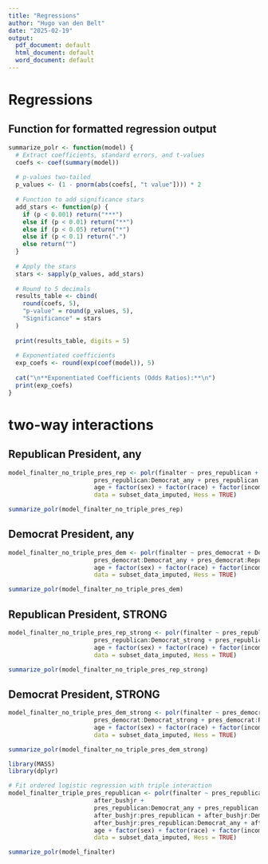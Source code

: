 ```yaml
---
title: "Regressions"
author: "Hugo van den Belt"
date: "2025-02-19"
output:
  pdf_document: default
  html_document: default
  word_document: default
---
```


# Regressions

## Function for formatted regression output
```r
summarize_polr <- function(model) {
  # Extract coefficients, standard errors, and t-values
  coefs <- coef(summary(model))
  
  # p-values two-tailed
  p_values <- (1 - pnorm(abs(coefs[, "t value"]))) * 2  
  
  # Function to add significance stars
  add_stars <- function(p) {
    if (p < 0.001) return("***")
    else if (p < 0.01) return("**")
    else if (p < 0.05) return("*")
    else if (p < 0.1) return(".")
    else return("")
  }
  
  # Apply the stars
  stars <- sapply(p_values, add_stars)
  
  # Round to 5 decimals 
  results_table <- cbind(
    round(coefs, 5),
    "p-value" = round(p_values, 5), 
    "Significance" = stars 
  )
  
  print(results_table, digits = 5)
  
  # Exponentiated coefficients 
  exp_coefs <- round(exp(coef(model)), 5)
  
  cat("\n**Exponentiated Coefficients (Odds Ratios):**\n")
  print(exp_coefs)
}

```

# two-way interactions
## Republican President, any

```r
model_finalter_no_triple_pres_rep <- polr(finalter ~ pres_republican + Democrat_any + Republican_any +
                        pres_republican:Democrat_any + pres_republican:Republican_any +
                        age + factor(sex) + factor(race) + factor(income) + factor(class) + factor(year),
                        data = subset_data_imputed, Hess = TRUE)

summarize_polr(model_finalter_no_triple_pres_rep)
```

## Democrat President, any

```r
model_finalter_no_triple_pres_dem <- polr(finalter ~ pres_democrat + Democrat_any + Republican_any +
                        pres_democrat:Democrat_any + pres_democrat:Republican_any +
                        age + factor(sex) + factor(race) + factor(income) + factor(class) + factor(year),
                        data = subset_data_imputed, Hess = TRUE)

summarize_polr(model_finalter_no_triple_pres_dem)

```

## Republican President, STRONG

```r
model_finalter_no_triple_pres_rep_strong <- polr(finalter ~ pres_republican + Democrat_strong + Republican_strong +
                        pres_republican:Democrat_strong + pres_republican:Republican_strong +
                        age + factor(sex) + factor(race) + factor(income) + factor(class) + factor(year),
                        data = subset_data_imputed, Hess = TRUE)

summarize_polr(model_finalter_no_triple_pres_rep_strong)

```

## Democrat President, STRONG

```r
model_finalter_no_triple_pres_dem_strong <- polr(finalter ~ pres_democrat + Democrat_strong + Republican_strong +
                        pres_democrat:Democrat_strong + pres_democrat:Republican_strong +
                        age + factor(sex) + factor(race) + factor(income) + factor(class) + factor(year),
                        data = subset_data_imputed, Hess = TRUE)

summarize_polr(model_finalter_no_triple_pres_dem_strong)

```


```r
library(MASS)
library(dplyr)

# Fit ordered logistic regression with triple interaction
model_finalter_triple_pres_republican <- polr(finalter ~ pres_republican + Democrat_any + Republican_any +
                        after_bushjr + 
                        pres_republican:Democrat_any + pres_republican:Republican_any +
                        after_bushjr:pres_republican + after_bushjr:Democrat_any + after_bushjr:Republican_any +
                        after_bushjr:pres_republican:Democrat_any + after_bushjr:pres_republican:Republican_any +
                        age + factor(sex) + factor(race) + factor(income) + factor(class) + factor(year),
                        data = subset_data_imputed, Hess = TRUE)

summarize_polr(model_finalter)


```






